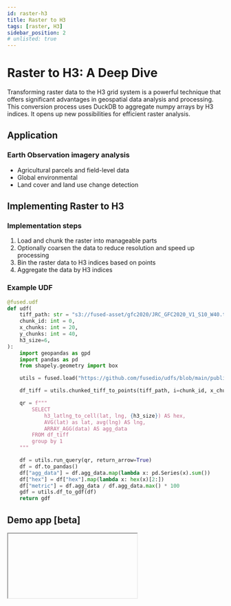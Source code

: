 ```yaml
---
id: raster-h3
title: Raster to H3
tags: [raster, H3]
sidebar_position: 2
# unlisted: true
---
```


# Raster to H3: A Deep Dive

Transforming raster data to the H3 grid system is a powerful technique that offers significant advantages in geospatial data analysis and processing. This conversion process uses DuckDB to aggregate numpy arrays by H3 indices. It opens up new possibilities for efficient raster analysis.


## Application

### Earth Observation imagery analysis

- Agricultural parcels and field-level data
- Global environmental
- Land cover and land use change detection


## Implementing Raster to H3


### Implementation steps

1. Load and chunk the raster into manageable parts
2. Optionally coarsen the data to reduce resolution and speed up processing
3. Bin the raster data to H3 indices based on points
4. Aggregate the data by H3 indices



### Example UDF

```python showLineNumbers
@fused.udf
def udf(
    tiff_path: str = "s3://fused-asset/gfc2020/JRC_GFC2020_V1_S10_W40.tif",
    chunk_id: int = 0,
    x_chunks: int = 20,
    y_chunks: int = 40,
    h3_size=6,
):
    import geopandas as gpd
    import pandas as pd
    from shapely.geometry import box

    utils = fused.load("https://github.com/fusedio/udfs/blob/main/public/common/").utils

    df_tiff = utils.chunked_tiff_to_points(tiff_path, i=chunk_id, x_chunks=x_chunks, y_chunks=y_chunks)

    qr = f"""
        SELECT
            h3_latlng_to_cell(lat, lng, {h3_size}) AS hex,
            AVG(lat) as lat, avg(lng) AS lng,
            ARRAY_AGG(data) AS agg_data
        FROM df_tiff
        group by 1
    """

    df = utils.run_query(qr, return_arrow=True)
    df = df.to_pandas()
    df["agg_data"] = df.agg_data.map(lambda x: pd.Series(x).sum())
    df["hex"] = df["hex"].map(lambda x: hex(x)[2:])
    df["metric"] = df.agg_data / df.agg_data.max() * 100
    gdf = utils.df_to_gdf(df)
    return gdf
```


## Demo app [beta]


<Iframe id="iframe-1" code={RASTER_TO_H3_CODE} />
